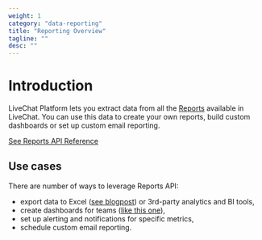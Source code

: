 ```yaml
---
weight: 1
category: "data-reporting"
title: "Reporting Overview"
tagline: ""
desc: ""
---
```


# Introduction

LiveChat Platform lets you extract data from all the [Reports](https://www.livechatinc.com/help/reporting-options-available-in-livechat/) available in LiveChat. You can use this data to create your own reports, build custom dashboards or set up custom email reporting.

[See Reports API Reference](./reports-api/)

## Use cases

There are number of ways to leverage Reports API:

- export data to Excel ([see blogpost](https://developers.livechatinc.com/blog/how-to-get-livechat-api-data-with-microsoft-excel-or-power-bi/)) or 3rd-party analytics and BI tools,
- create dashboards for teams ([like this one](https://dashboard.livechatinc.com/)),
- set up alerting and notifications for specific metrics,
- schedule custom email reporting.
